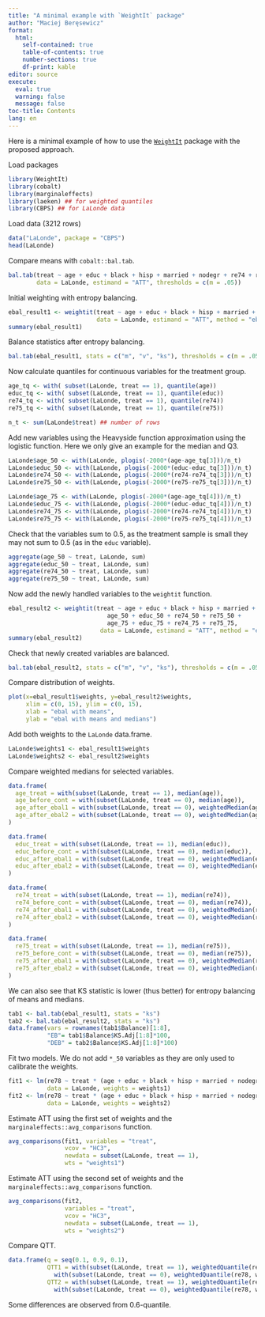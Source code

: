 ```yaml
---
title: "A minimal example with `WeightIt` package"
author: "Maciej Beręsewicz"
format: 
  html:
    self-contained: true
    table-of-contents: true
    number-sections: true
    df-print: kable
editor: source
execute: 
  eval: true
  warning: false
  message: false
toc-title: Contents
lang: en
---
```


Here is a minimal example of how to use the [`WeightIt`](https://cran.r-project.org/package=WeightIt) package with the proposed approach.

Load packages

```r
library(WeightIt)
library(cobalt)
library(marginaleffects) 
library(laeken) ## for weighted quantiles
library(CBPS) ## for LaLonde data
```

Load data (3212 rows)

```r
data("LaLonde", package = "CBPS")
head(LaLonde)
```

Compare means with `cobalt::bal.tab`.


```r
bal.tab(treat ~ age + educ + black + hisp + married + nodegr + re74 + re75,
        data = LaLonde, estimand = "ATT", thresholds = c(m = .05))
```

Initial weighting with entropy balancing.

```r
ebal_result1 <- weightit(treat ~ age + educ + black + hisp + married + nodegr + re74 + re75,
                         data = LaLonde, estimand = "ATT", method = "ebal")
summary(ebal_result1)
```

Balance statistics after entropy balancing.

```r
bal.tab(ebal_result1, stats = c("m", "v", "ks"), thresholds = c(m = .05))
```

Now calculate quantiles for continuous variables for the treatment group.

```r
age_tq <- with( subset(LaLonde, treat == 1), quantile(age))
educ_tq <- with( subset(LaLonde, treat == 1), quantile(educ))
re74_tq <- with( subset(LaLonde, treat == 1), quantile(re74))
re75_tq <- with( subset(LaLonde, treat == 1), quantile(re75))

n_t <- sum(LaLonde$treat) ## number of rows
```

Add new variables using the Heavyside function approximation using the logistic function. Here we only give an example for the median and Q3.

```r
LaLonde$age_50 <- with(LaLonde, plogis(-2000*(age-age_tq[3]))/n_t)
LaLonde$educ_50 <- with(LaLonde, plogis(-2000*(educ-educ_tq[3]))/n_t)
LaLonde$re74_50 <- with(LaLonde, plogis(-2000*(re74-re74_tq[3]))/n_t)
LaLonde$re75_50 <- with(LaLonde, plogis(-2000*(re75-re75_tq[3]))/n_t)

LaLonde$age_75 <- with(LaLonde, plogis(-2000*(age-age_tq[4]))/n_t)
LaLonde$educ_75 <- with(LaLonde, plogis(-2000*(educ-educ_tq[4]))/n_t)
LaLonde$re74_75 <- with(LaLonde, plogis(-2000*(re74-re74_tq[4]))/n_t)
LaLonde$re75_75 <- with(LaLonde, plogis(-2000*(re75-re75_tq[4]))/n_t)

```

Check that the variables sum to 0.5, as the treatment sample is small they may not sum to 0.5 (as in the `educ` variable).

```r
aggregate(age_50 ~ treat, LaLonde, sum)
aggregate(educ_50 ~ treat, LaLonde, sum)
aggregate(re74_50 ~ treat, LaLonde, sum)
aggregate(re75_50 ~ treat, LaLonde, sum)
```

Now add the newly handled variables to the `weightit` function.

```r
ebal_result2 <- weightit(treat ~ age + educ + black + hisp + married + nodegr + re74 + re75 +
                            age_50 + educ_50 + re74_50 + re75_50 + 
                            age_75 + educ_75 + re74_75 + re75_75,
                          data = LaLonde, estimand = "ATT", method = "ebal")
summary(ebal_result2)
```

Check that newly created variables are balanced.

```r
bal.tab(ebal_result2, stats = c("m", "v", "ks"), thresholds = c(m = .05))
```

Compare distribution of weights.

```r
plot(x=ebal_result1$weights, y=ebal_result2$weights, 
     xlim = c(0, 15), ylim = c(0, 15),
     xlab = "ebal with means", 
     ylab = "ebal with means and medians")
```
Add both weights to the `LaLonde` data.frame.

```r
LaLonde$weights1 <- ebal_result1$weights
LaLonde$weights2 <- ebal_result2$weights
```

Compare weighted medians for selected variables.

```r
data.frame(
  age_treat = with(subset(LaLonde, treat == 1), median(age)),
  age_before_cont = with(subset(LaLonde, treat == 0), median(age)),
  age_after_ebal1 = with(subset(LaLonde, treat == 0), weightedMedian(age, weights1)),
  age_after_ebal2 = with(subset(LaLonde, treat == 0), weightedMedian(age, weights2)) 
)

data.frame(
  educ_treat = with(subset(LaLonde, treat == 1), median(educ)),
  educ_before_cont = with(subset(LaLonde, treat == 0), median(educ)),
  educ_after_ebal1 = with(subset(LaLonde, treat == 0), weightedMedian(educ, weights1)),
  educ_after_ebal2 = with(subset(LaLonde, treat == 0), weightedMedian(educ, weights2)) 
)

data.frame(
  re74_treat = with(subset(LaLonde, treat == 1), median(re74)),
  re74_before_cont = with(subset(LaLonde, treat == 0), median(re74)),
  re74_after_ebal1 = with(subset(LaLonde, treat == 0), weightedMedian(re74, weights1)),
  re74_after_ebal2 = with(subset(LaLonde, treat == 0), weightedMedian(re74, weights2)) 
)

data.frame(
  re75_treat = with(subset(LaLonde, treat == 1), median(re75)),
  re75_before_cont = with(subset(LaLonde, treat == 0), median(re75)),
  re75_after_ebal1 = with(subset(LaLonde, treat == 0), weightedMedian(re75, weights1)),
  re75_after_ebal2 = with(subset(LaLonde, treat == 0), weightedMedian(re75, weights2)) 
)

```

We can also see that KS statistic is lower (thus better) for entropy balancing of means and medians.

```r
tab1 <- bal.tab(ebal_result1, stats = "ks")
tab2 <- bal.tab(ebal_result2, stats = "ks")
data.frame(vars = rownames(tab1$Balance)[1:8], 
           "EB"= tab1$Balance$KS.Adj[1:8]*100, 
           "DEB" = tab2$Balance$KS.Adj[1:8]*100)
```


Fit two models. We do not add `*_50` variables as they are only used to calibrate the weights. 

```r
fit1 <- lm(re78 ~ treat * (age + educ + black + hisp + married + nodegr + re74 + re75),
           data = LaLonde, weights = weights1)
fit2 <- lm(re78 ~ treat * (age + educ + black + hisp + married + nodegr + re74 + re75),
           data = LaLonde, weights = weights2)
```

Estimate ATT using the first set of weights and the `marginaleffects::avg_comparisons` function.

```r
avg_comparisons(fit1, variables = "treat",
                vcov = "HC3",
                newdata = subset(LaLonde, treat == 1),
                wts = "weights1")
```

Estimate ATT using the second set of weights and the `marginaleffects::avg_comparisons` function.

```r
avg_comparisons(fit2, 
                variables = "treat",
                vcov = "HC3",
                newdata = subset(LaLonde, treat == 1),
                wts = "weights2")
```

Compare QTT.

```r
data.frame(q = seq(0.1, 0.9, 0.1),
           QTT1 = with(subset(LaLonde, treat == 1), weightedQuantile(re78, weights1, seq(0.1, 0.9, 0.1))) - 
             with(subset(LaLonde, treat == 0), weightedQuantile(re78, weights1, seq(0.1, 0.9, 0.1))),
           QTT2 = with(subset(LaLonde, treat == 1), weightedQuantile(re78, weights2, seq(0.1, 0.9, 0.1))) - 
             with(subset(LaLonde, treat == 0), weightedQuantile(re78, weights2, seq(0.1, 0.9, 0.1))))
```

Some differences are observed from 0.6-quantile.
